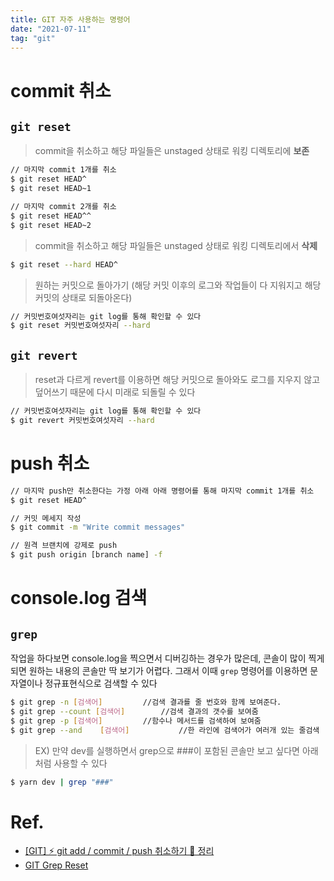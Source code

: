 ```yaml
---
title: GIT 자주 사용하는 명령어
date: "2021-07-11"
tag: "git"
---
```


# commit 취소

## `git reset`

> commit을 취소하고 해당 파일들은 unstaged 상태로 워킹 디렉토리에 **보존**

```bash
// 마지막 commit 1개를 취소
$ git reset HEAD^
$ git reset HEAD~1

// 마지막 commit 2개를 취소
$ git reset HEAD^^
$ git reset HEAD~2
```

> commit을 취소하고 해당 파일들은 unstaged 상태로 워킹 디렉토리에서 **삭제**

```bash
$ git reset --hard HEAD^
```

> 원하는 커밋으로 돌아가기 (해당 커밋 이후의 로그와 작업들이 다 지워지고 해당 커밋의 상태로 되돌아온다)

```bash
// 커밋번호여섯자리는 git log를 통해 확인할 수 있다
$ git reset 커밋번호여섯자리 --hard
```

## `git revert`

> reset과 다르게 revert를 이용하면 해당 커밋으로 돌아와도 로그를 지우지 않고 덮어쓰기 때문에 다시 미래로 되돌릴 수 있다

```bash
// 커밋번호여섯자리는 git log를 통해 확인할 수 있다
$ git revert 커밋번호여섯자리 --hard
```

# push 취소

```bash
// 마지막 push만 취소한다는 가정 아래 아래 명령어를 통해 마지막 commit 1개를 취소
$ git reset HEAD^

// 커밋 메세지 작성
$ git commit -m "Write commit messages"

// 원격 브랜치에 강제로 push
$ git push origin [branch name] -f
```

# console.log 검색

## `grep`

작업을 하다보면 console.log을 찍으면서 디버깅하는 경우가 많은데, 콘솔이 많이 찍게 되면 원하는 내용의 콘솔만 딱 보기가 어렵다. 그래서 이때 `grep` 명령어를 이용하면 문자열이나 정규표현식으로 검색할 수 있다

```bash
$ git grep -n [검색어]			//검색 결과를 줄 번호와 함께 보여준다.
$ git grep --count [검색어]		//검색 결과의 갯수를 보여줌
$ git grep -p [검색어]			//함수나 메서드를 검색하여 보여줌
$ git grep --and	[검색어]			//한 라인에 검색어가 여러개 있는 줄검색
```

> EX) 만약 dev를 실행하면서 grep으로 ###이 포함된 콘솔만 보고 싶다면 아래처럼 사용할 수 있다

```bash
$ yarn dev | grep "###"
```

# Ref.

- [[GIT] ⚡️ git add / commit / push 취소하기 💯 정리](https://inpa.tistory.com/entry/GIT-%E2%9A%A1%EF%B8%8F-git-add-commit-push-%EC%B7%A8%EC%86%8C%ED%95%98%EA%B8%B0-%F0%9F%92%AF-%EC%A0%95%EB%A6%AC-git-reset-restore-clean)
- [GIT Grep Reset](http://recordingbetter.com/git/2017/05/28/GIT-Grep-Reset)
